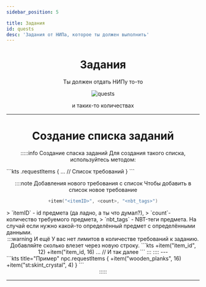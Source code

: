 ```yaml
---
sidebar_position: 5

title: Задания
id: quests
desc: 'Задания от НИПа, которое ты должен выполнить'
---
```


<div align="center">

# Задания

Ты должен отдать НИПу то-то

<link rel="preload" as="image" href="@site/static/img/doc/titles/Quests0.webp" />
<div className="show" id="mask">

![quests](@site/static/img/doc/titles/Quests0.webp)

</div>

и таких-то количествах

---

# Создание списка заданий

:::::info Создание спаска заданий
Для создания такого списка, используйтесь методом:
<div align="left">
```kts
<npcID>.requestItems {
  ... // Список требований
}
```
</div>

::::note Добавления нового требования с список
Чтобы добавить в список новое требование
```kts
+item("<itemID>", <count>, "<nbt_tags>")
```
<div align="left">
> `itemID` - id предмета (да ладно, а ты что думал?),  
> `count`- количество требуемого предмета,  
> `nbt_tags` - NBT-теги предмета. На случай если нужно какой-то определённый предмет с определёнными данными.
</div>
:::warning И ещё
У вас нет лимитов в количестве требований к заданию. Добавляйте сколько влезет через новую строку.
```kts
+item("item_id", 12)
+item("item_id, 16)
... // И так далее
```
:::
::::
---
<div align="left">
```kts title="Пример"
npc.requestItems {
  +item("wooden_planks", 16)
  +item("st:skint_crystal", 4)
}
```
</div>
:::::

---

</div>